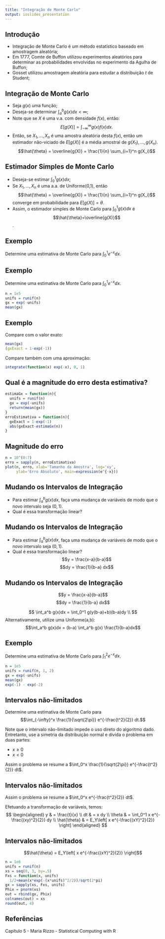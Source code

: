 ```yaml
---
title: "Integração de Monte Carlo"
output: ioslides_presentation
---
```


## Introdução

- Integração de Monte Carlo é um método estatístico baseado em amostragem aleatória;
- Em 1777, Comte de Buffon utilizou experimentos aleatórios para determinar as probabilidades envolvidas no experimento da Agulha de Buffon;
- Gosset utilizou amostragem aleatória para estudar a distribuição $t$ de Student;

## Integração de Monte Carlo

- Seja $g(x)$ uma função;
- Deseja-se determinar $\int_a^b g(x)dx < \infty$;
- Note que se $X$ é uma v.a. com densidade $f(x)$, então: $$E[g(X)] = \int_{-\infty}^\infty g(x) f(x) dx.$$
- Então, se $X_1, \dots, X_n$ é uma amostra aleatória desta $f(x)$, então um estimador não-viciado de $E[g(X)]$ é a média amostral de $g(X_1), \dots, g(X_n)$.
$$\hat{\theta} = \overline{g(X)} = \frac{1}{n} \sum_{i=1}^n g(X_i)$$

## Estimador Simples de Monte Carlo

- Deseja-se estimar $\int_0^1 g(x) dx$;
- Se $X_1, \dots, X_n$ é uma a.a. de Uniforme(0,1), então
$$\hat{\theta} = \overline{g(X)} = \frac{1}{n} \sum_{i=1}^n g(X_i)$$
converge em probabilidade para $E[g(X)] = \theta$.
- Assim, o estimador simples de Monte Carlo para $\int_0^1 g(x) dx$ é $$\hat{\theta}=\overline{g(X)}$$.

## Exemplo

Determine uma estimativa de Monte Carlo para $\int_0^1 e^{-x} dx$.

## Exemplo

Determine uma estimativa de Monte Carlo para $\int_0^1 e^{-x} dx$.

```r
n = 1e5
unifs = runif(n)
gx = exp(-unifs)
mean(gx)
```

## Exemplo

Compare com o valor exato:
```r
mean(gx)
(gxExact = 1-exp(-1))
```

Compare também com uma aproximação:
```r
integrate(function(x) exp(-x), 0, 1)
```

## Qual é a magnitude do erro desta estimativa?

```r
estimaGx = function(n){
  unifs = runif(n)
  gx = exp(-unifs)
  return(mean(gx))
}
erroEstimativa = function(n){
  gxExact = 1-exp(-1)
  abs(gxExact-estimaGx(n))
}
```

## Magnitude do erro

```r
n = 10^(0:7)
erro = sapply(n, erroEstimativa)
plot(n, erro, xlab='Tamanho da Amostra', log='xy',
     ylab='Erro Absoluto', main=expression(e^{-x}))
```

## Mudando os Intervalos de Integração

- Para estimar $\int_a^b g(x)dx$, faça uma mudança de variáveis de modo que o novo intervalo seja $(0,1)$.
- Qual é essa transformação linear? 

## Mudando os Intervalos de Integração

- Para estimar $\int_a^b g(x)dx$, faça uma mudança de variáveis de modo que o novo intervalo seja $(0,1)$.
- Qual é essa transformação linear? 
$$y = \frac{x-a}{b-a}$$
$$dy = \frac{1}{b-a} dx$$

## Mudando os Intervalos de Integração
$$y = \frac{x-a}{b-a}$$
$$dy = \frac{1}{b-a} dx$$

$$
\int_a^b g(x)dx = \int_0^1 g(y(b-a)+b)(b-a)dy \\
$$
Alternativamente, utilize uma Uniforme(a,b):
$$\int_a^b g(x)dx = (b-a) \int_a^b g(x) \frac{1}{b-a}dx$$

## Exemplo

Determine uma estimativa de Monte Carlo para $\int_1^2 e^{-x} dx$.

```r
n = 1e5
unifs = runif(n, 1, 2)
gx = exp(-unifs)
mean(gx)
exp(-1) - exp(-2)
```

## Intervalos não-limitados

Determine uma estimativa de Monte Carlo para
$$\int_{-\infty}^x \frac{1}{\sqrt{2\pi}} e^{-\frac{t^2}{2}} dt.$$

Note que o intervalo não-limitado impede o uso direto do algoritmo dado. Entretanto, use a simetria da distribuição normal e divida o problema em duas partes:

- $x \geq 0$
- $x < 0$

Assim o problema se resume a $\int_0^x \frac{1}{\sqrt{2\pi}} e^{-\frac{t^2}{2}} dt$.

## Intervalos não-limitados

Assim o problema se resume a $\int_0^x e^{-\frac{t^2}{2}} dt$.

Efetuando a transformação de variáveis, temos:
$$
\begin{aligned}
y & = \frac{t}{x} \\
dt & = x dy \\
\theta & = \int_0^1 x e^{-\frac{(xy)^2}{2}} dy \\
\hat{\theta} & = E_Y\left[ x e^{-\frac{(xY)^2}{2}} \right]
\end{aligned}
$$

## Intervalos não-limitados

$$\hat{\theta} = E_Y\left[ x e^{-\frac{(xY)^2}{2}} \right]$$

```r
n = 1e6
unifs = runif(n)
xs = seq(0, 3, by=.5)
Fxs = function(x, unifs)
  1/2+mean(x*exp(-(x*unifs)^2/2))/sqrt(2*pi)
gx = sapply(xs, Fxs, unifs)
Phix = pnorm(xs)
out = rbind(gx, Phix)
colnames(out) = xs
round(out, 4)
```

## Referências

Capítulo 5 - Maria Rizzo - Statistical Computing with R

